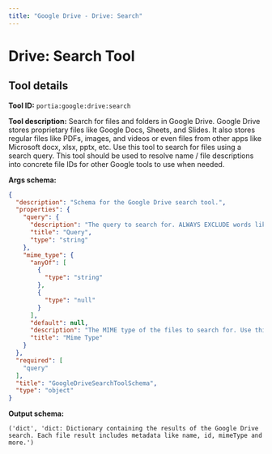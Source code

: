 ```yaml
---
title: "Google Drive - Drive: Search"
---
```

<!-- WARNING: This file is auto-generated by generate_tool_docs.py. Do not edit manually. -->


# Drive: Search Tool

<Intro />

## Tool details
**Tool ID:** `portia:google:drive:search`

**Tool description:** Search for files and folders in Google Drive. Google Drive stores proprietary files like Google Docs, Sheets, and Slides. It also stores regular files like PDFs, images, and videos or even files from other apps like Microsoft docx, xlsx, pptx, etc. Use this tool to search for files using a search query.  This tool should be used to resolve name / file descriptions into concrete file IDs for other Google tools to use when needed.

**Args schema:**
```json
{
  "description": "Schema for the Google Drive search tool.",
  "properties": {
    "query": {
      "description": "The query to search for. ALWAYS EXCLUDE words like 'doc', 'sheet', 'spreadsheet', 'file' from the end query string. For example if the query is 'cash flow forecast spreadsheet', the query string should be 'cash flow forecast'",
      "title": "Query",
      "type": "string"
    },
    "mime_type": {
      "anyOf": [
        {
          "type": "string"
        },
        {
          "type": "null"
        }
      ],
      "default": null,
      "description": "The MIME type of the files to search for. Use this if you want to search for files with a specific type of file or file extension. For example, 'application/pdf' or 'pdf'. Uses RFC 6838 standard for MIME types.",
      "title": "Mime Type"
    }
  },
  "required": [
    "query"
  ],
  "title": "GoogleDriveSearchToolSchema",
  "type": "object"
}
```

**Output schema:**
```
('dict', 'dict: Dictionary containing the results of the Google Drive search. Each file result includes metadata like name, id, mimeType and more.')
```
